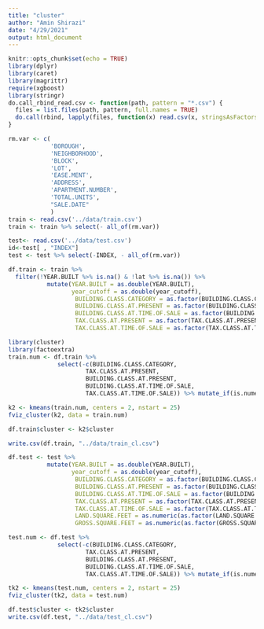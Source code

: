 ```yaml
---
title: "cluster"
author: "Amin Shirazi"
date: "4/29/2021"
output: html_document
---
```



```r
knitr::opts_chunk$set(echo = TRUE)
library(dplyr)
library(caret)
library(magrittr)
require(xgboost)
library(stringr)
do.call_rbind_read.csv <- function(path, pattern = "*.csv") {
  files = list.files(path, pattern, full.names = TRUE)
  do.call(rbind, lapply(files, function(x) read.csv(x, stringsAsFactors = FALSE)))
}

```


```r
rm.var <- c(
            'BOROUGH',
            'NEIGHBORHOOD',
            'BLOCK', 
            'LOT', 
            'EASE.MENT', 
            'ADDRESS', 
            'APARTMENT.NUMBER',
            'TOTAL.UNITS', 
            "SALE.DATE"
            )
train <- read.csv('../data/train.csv')
train <- train %>% select(- all_of(rm.var))

test<- read.csv('../data/test.csv')
id<-test[ , "INDEX"]
test <- test %>% select(-INDEX, - all_of(rm.var))
```


```r
df.train <- train %>% 
  filter(!YEAR.BUILT %>% is.na() & !lat %>% is.na()) %>% 
           mutate(YEAR.BUILT = as.double(YEAR.BUILT), 
                  year_cutoff = as.double(year_cutoff),
                   BUILDING.CLASS.CATEGORY = as.factor(BUILDING.CLASS.CATEGORY),
                   BUILDING.CLASS.AT.PRESENT = as.factor(BUILDING.CLASS.AT.PRESENT),
                   BUILDING.CLASS.AT.TIME.OF.SALE = as.factor(BUILDING.CLASS.AT.TIME.OF.SALE), 
                   TAX.CLASS.AT.PRESENT = as.factor(TAX.CLASS.AT.PRESENT), 
                   TAX.CLASS.AT.TIME.OF.SALE = as.factor(TAX.CLASS.AT.TIME.OF.SALE)) 
```


```r
library(cluster)
library(factoextra)
train.num <- df.train %>% 
              select(-c(BUILDING.CLASS.CATEGORY, 
                      TAX.CLASS.AT.PRESENT, 
                      BUILDING.CLASS.AT.PRESENT, 
                      BUILDING.CLASS.AT.TIME.OF.SALE, 
                      TAX.CLASS.AT.TIME.OF.SALE)) %>% mutate_if(is.numeric, scale)

k2 <- kmeans(train.num, centers = 2, nstart = 25)
fviz_cluster(k2, data = train.num)

df.train$cluster <- k2$cluster

write.csv(df.train, "../data/train_cl.csv")
```



```r
df.test <- test %>% 
           mutate(YEAR.BUILT = as.double(YEAR.BUILT), 
                  year_cutoff = as.double(year_cutoff),
                   BUILDING.CLASS.CATEGORY = as.factor(BUILDING.CLASS.CATEGORY),
                   BUILDING.CLASS.AT.PRESENT = as.factor(BUILDING.CLASS.AT.PRESENT),
                   BUILDING.CLASS.AT.TIME.OF.SALE = as.factor(BUILDING.CLASS.AT.TIME.OF.SALE), 
                   TAX.CLASS.AT.PRESENT = as.factor(TAX.CLASS.AT.PRESENT), 
                   TAX.CLASS.AT.TIME.OF.SALE = as.factor(TAX.CLASS.AT.TIME.OF.SALE),
                   LAND.SQUARE.FEET = as.numeric(as.factor(LAND.SQUARE.FEET)), 
                   GROSS.SQUARE.FEET = as.numeric(as.factor(GROSS.SQUARE.FEET)))

test.num <- df.test %>% 
              select(-c(BUILDING.CLASS.CATEGORY, 
                      TAX.CLASS.AT.PRESENT, 
                      BUILDING.CLASS.AT.PRESENT, 
                      BUILDING.CLASS.AT.TIME.OF.SALE, 
                      TAX.CLASS.AT.TIME.OF.SALE)) %>% mutate_if(is.numeric, scale)

tk2 <- kmeans(test.num, centers = 2, nstart = 25)
fviz_cluster(tk2, data = test.num)

df.test$cluster <- tk2$cluster
write.csv(df.test, "../data/test_cl.csv")
```






















